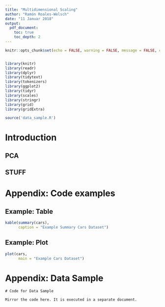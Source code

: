 ```yaml
---
title: "Multidimensional Scaling"
author: "Ramón Roales-Welsch"
date: "11 Januar 2018"
output:
  pdf_document:
    toc: true
    toc_depth: 2
---
```


```r
knitr::opts_chunk$set(echo = FALSE, warning = FALSE, message = FALSE, cache=TRUE)


library(knitr)
library(readr)
library(dplyr)
library(tidytext)
library(tokenizers)
library(ggplot2)
library(tidyr)
library(scales)
library(stringr)
library(grid)
library(gridExtra)
```

```r
source('data_sample.R')

```

# Introduction

## PCA

## STUFF

# Appendix: Code examples

## Example: Table

```r
kable(summary(cars), 
      caption = "Example Summary Cars Dataset")

```

## Example: Plot
```r
plot(cars, 
      main = "Example Cars Dataset")

```

# Appendix: Data Sample

```
# Code for Data Sample

Mirror the code here. It is executed in a separate document.

```
